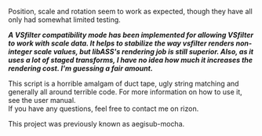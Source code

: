 Position, scale and rotation seem to work as expected, though they have all only had somewhat limited testing.

'''''A VSfilter compatibility mode has been implemented for allowing VSfilter to work with scale data. It helps to stabilize the way vsfilter renders non-integer scale values, but libASS's rendering job is still superior. Also, as it uses a lot of staged transforms, I have no idea how much it increases the rendering cost. I'm guessing a fair amount.'''''

This script is a horrible amalgam of duct tape, ugly string matching and generally all around terrible code. For more information on how to use it, see the user manual.<br>If you have any questions, feel free to contact me on rizon.

This project was previously known as aegisub-mocha.